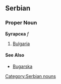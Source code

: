 ==Serbian==
===Proper Noun===
'''Бугарска''' ''f''
#[[Bulgaria]]
[[Category:Serbian nouns]]
====See Also====
*[[Bugarska]]